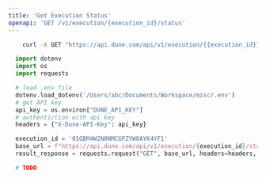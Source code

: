 ```yaml
---
title: 'Get Execution Status'
openapi: 'GET /v1/execution/{execution_id}/status'
---
```


<RequestExample>

```bash cURL
    curl -X GET "https://api.dune.com/api/v1/execution/{{execution_id}}/status" -H x-dune-api-key:{{api_key}}
```
```python Python
  import dotenv
  import os
  import requests

  # load .env file
  dotenv.load_dotenv('/Users/abc/Documents/Workspace/misc/.env')
  # get API key
  api_key = os.environ["DUNE_API_KEY"]
  # authentiction with api key
  headers = {"X-Dune-API-Key": api_key}

  execution_id = '01GBM4W2N0NMCGPZYW8AYK4YF1'
  base_url = f"https://api.dune.com/api/v1/execution/{execution_id}/status"
  result_response = requests.request("GET", base_url, headers=headers, params=params)
```

```python Python SDK
  # TODO
```

</RequestExample>